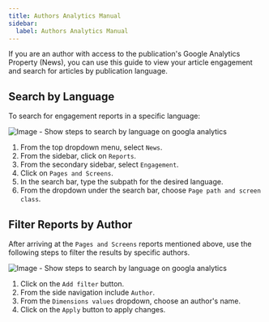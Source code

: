 ```yaml
---
title: Authors Analytics Manual
sidebar:
  label: Authors Analytics Manual
---
```



If you are an author with access to the publication's Google Analytics Property (News), you can use this guide to view your article engagement and search for articles by publication language.

## Search by Language

To search for engagement reports in a specific language:

![Image - Show steps to search by language on googla analytics](https://contribute.freecodecamp.org/images/google-analytics/search-by-language.png)

<Steps>

1. From the top dropdown menu, select `News`.
2. From the sidebar, click on
   `Reports`.
3. From the secondary sidebar, select `Engagement`.
4. Click on
   `Pages and Screens`.
5. In the search bar, type the subpath for the desired
   language.
6. From the dropdown under the search bar, choose `Page path and
screen class`.

</Steps>

## Filter Reports by Author

After arriving at the `Pages and Screens` reports mentioned above, use the following steps to filter the results by specific authors.

![Image - Show steps to search by language on googla analytics](https://contribute.freecodecamp.org/images/google-analytics/filter-by-author.png)

<Steps>

1. Click on the `Add filter` button.
2. From the side navigation include
   `Author`.
3. From the `Dimensions values` dropdown, choose an author's name.
4. Click on the `Apply` button to apply changes.

</Steps>
